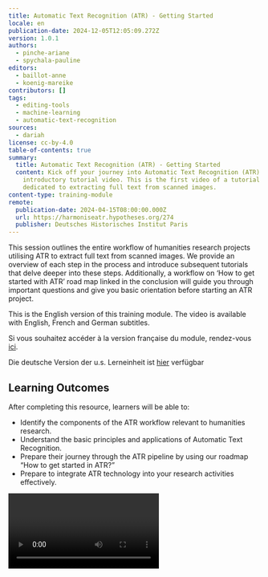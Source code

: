 ```yaml
---
title: Automatic Text Recognition (ATR) - Getting Started
locale: en
publication-date: 2024-12-05T12:05:09.272Z
version: 1.0.1
authors:
  - pinche-ariane
  - spychala-pauline
editors:
  - baillot-anne
  - koenig-mareike
contributors: []
tags:
  - editing-tools
  - machine-learning
  - automatic-text-recognition
sources:
  - dariah
license: cc-by-4.0
table-of-contents: true
summary:
  title: Automatic Text Recognition (ATR) - Getting Started
  content: Kick off your journey into Automatic Text Recognition (ATR) with our
    introductory tutorial video. This is the first video of a tutorial series
    dedicated to extracting full text from scanned images.
content-type: training-module
remote:
  publication-date: 2024-04-15T08:00:00.000Z
  url: https://harmoniseatr.hypotheses.org/274
  publisher: Deutsches Historisches Institut Paris
---
```

This session outlines the entire workflow of humanities research projects utilising ATR to extract full text from scanned images. We provide an overview of each step in the process and introduce subsequent tutorials that delve deeper into these steps. Additionally, a workflow on ‘How to get started with ATR’ road map linked in the conclusion will guide you through important questions and give you basic orientation before starting an ATR project.

This is the English version of this training module. The video is available with English, French and German subtitles.

Si vous souhaitez accéder à la version française du module, rendez-vous [ici](https://harmoniseatr.hypotheses.org/686).

Die deutsche Version der u.s. Lerneinheit ist [hier](https://harmoniseatr.hypotheses.org/1283) verfügbar

## Learning Outcomes

After completing this resource, learners will be able to:

* Identify the components of the ATR workflow relevant to humanities research.
* Understand the basic principles and applications of Automatic Text Recognition.
* Prepare their journey through the ATR pipeline by using our roadmap “How to get started in ATR?”
* Prepare to integrate ATR technology into your research activities effectively.

<Video provider="youtube" id="Arxi4iHFQlM" />

## How to prepare my corpus?

The first step is to get images of the text you want to transcribe. 

The second step is to optimise images. To find out more about the required image quality and preparation prior to uploading, please refer to the training module: “Image optimisation“.

Once your images are optimised, you upload them onto a transcription platform. In this training module series, we use the French platform, [eScriptorium](https://escriptorium.inria.fr/). However, the process is the same when using other platforms such as [Transkribus](https://www.transkribus.org/) or [OCR-D](https://ocr-d.de/en/). Moreover, there is no difference between transcribing images of handwritten manuscripts and printed text.

<Figure src="images/escriptorium.png">
  Example of uploading an image to eScriptorium
</Figure>

## Layout analysis

The third step is the layout analysis. The software recognises zones of text on a page. In other words, it distinguishes between areas with text and areas with other non-textual content or no content at all. Segmentation is the process by which a digital image is divided into several zones corresponding to the layout of the document. Segmentation itself can be broken down into two different steps: recognition of text zones, and recognition of the lines of text within the zones.

The layout analysis step is essential for defining the layout of the text and locating the titles, subtitles, margins or annotations that accompany the main body of text. To go further refer to the training module: “Layout analysis”.

<Figure src="images/zone_gallicorpora_htr_15_bpt6k1057726c-edited.png">
  Segmentation example from the Gallic(orpora) project with three different zones
</Figure>

## Text recognition and model training

Once the areas and lines of text have been recognised, the next step is to predict the content of the text. It is important to understand that the machine does not actually read the text like the human eye does. It actually predicts the probability of a combination of letters or a specific word appearing. The time taken by this prediction process depends on several factors, such as the number of images or the performance of your computer.

<Figure src="images/atrprediction.png">
  Example of Text Recognition
</Figure>

Model training is at the core of the ATR process. A model is a file that is created, improved and trained based on preexisting training data. This training data is also known as ground truth data. It consists of several pages of transcriptions aligned line by line with the images. These transcriptions are made and checked manually by a person. This correct transcription is considered as “the truth”, and the artificial intelligence uses it to learn to distinguish the correct sign.

<Figure src="images/htrtraining.png">
  ATR Training Cycle
</Figure>

To train a model, there are two options: either create a new model from scratch or enhance an existing model by fine-tuning it for your own sources, essentially turning it into a fine-tuned model.

1. Building a model from scratch demands a substantial volume of training data, which can amount to over a hundred pages of manually- transcribed text– especially when your corpus is very heterogeneous. It involves a significant investment in terms of time, computing resources and technical expertise, as you will be responsible for all aspects of the training.
2. Fine-tuning a model involves incorporating your own data into a generic ATR model, customizing this generic model to suit your specific corpus. There are several reliable sites and repositories where you can find pretrained models as [HTR-United](https://htr-united.github.io/) and [Zenodo](https://zenodo.org/communities/ocr_models/records?q=\&l=list\&p=1\&s=10\&sort=newest).

## Quality assurance and metrics

Once the model has produced the transcription, you will have to check its performance. This is the fifth step: quality assurance and metrics. In the ATR transcription, several types of errors can occur, such as the addition of a sign that does not exist in the original text, the deletion of a sign, the replacement of one sign by another, etc.

<Figure src="images/atrerrortypes.png">
  Types of Transcription Errors
</Figure>

The performance of a model in predicting a text is evaluated types of score. The most common are accuracy and character or word error rate. The character error rate (CER) compares the total number of characters of the test set, including spaces, to the addition of the number of insertions, substitutions and deletions of characters that are required to obtain the ground truth result. Each minor transcription error is an error. This means that every missing comma, the identification of a “u” instead of a “v”, an additional space or even an uppercase letter instead of a lowercase letter are included in the CER as errors.

The accuracy rate is a good indicator of the performance of the model used, but the score to be achieved depends on the desired goal.

<Figure src="images/accuracylevel.png">
  Use according to accuracy rate in per cent
</Figure>

For a scholarly edition, an accuracy rate of over 95% is required. For the provision of raw text, an accuracy rate of over 90% is sufficient, while statistical analyses can be carried out using a model offering 85% accuracy.

It is important to note that these scores do not have the same significance depending on the diversity of the training corpus. The greater the diversity in the model’s training corpus, the more data it requires to achieve higher accuracy. However, with a diverse training corpus, the model is more likely to successfully adapt to an unknown document, even if its accuracy score may be lower than that of a model trained on a single manuscript, for example.

## Endformat and reusability

Once the transcription has been predicted by the machine and corrected by a human, the final stage is to export the result from the transcription platform. There are several possible formats for this, such as raw text or XML formats. The choice depends on the goal: what do you need the transcription for? Our video dedicated to these topics and the road map can help you choose the most suitable format.

## Conclusion: Start with a strategy… and a road map

Automatic text recognition offers a wide range of possibilities. However, you need to develop a real strategy beforehand to determine whether this technique is suited for your needs. We designed a road map to help you identify and answer key questions about your research design, your available financial and technical means, as well as your infrastructure. It will also guide you in selecting a suitable existing model. This guide will help you adopt good scientific practices in data sharing, in line with the FAIR principles.

Interesting in learning more?  Why not continue with the [ATR roadmap workflow on the SSH-Open Marketplace](https://marketplace.sshopencloud.eu/workflow/o8ilLU)?

